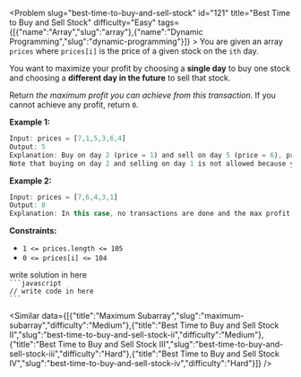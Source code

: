 
<Problem slug="best-time-to-buy-and-sell-stock" id="121" title="Best Time to Buy and Sell Stock" difficulty="Easy" tags={[{"name":"Array","slug":"array"},{"name":"Dynamic Programming","slug":"dynamic-programming"}]} >
    You are given an array `prices` where `prices[i]` is the price of a given stock on the `ith` day.

You want to maximize your profit by choosing a **single day** to buy one stock and choosing a **different day in the future** to sell that stock.

Return _the maximum profit you can achieve from this transaction_. If you cannot achieve any profit, return `0`.

**Example 1:**

```javascript 
Input: prices = [7,1,5,3,6,4]
Output: 5
Explanation: Buy on day 2 (price = 1) and sell on day 5 (price = 6), profit = 6-1 = 5.
Note that buying on day 2 and selling on day 1 is not allowed because you must buy before you sell.
```

**Example 2:**

```javascript 
Input: prices = [7,6,4,3,1]
Output: 0
Explanation: In this case, no transactions are done and the max profit = 0.
```

**Constraints:**

*   `1 <= prices.length <= 105`
*   `0 <= prices[i] <= 104`
</Problem >

<Solution>
write solution in here
</Solution>

<Code>
```javascript
// write code in here
```
</Code>

<Similar data={[{"title":"Maximum Subarray","slug":"maximum-subarray","difficulty":"Medium"},{"title":"Best Time to Buy and Sell Stock II","slug":"best-time-to-buy-and-sell-stock-ii","difficulty":"Medium"},{"title":"Best Time to Buy and Sell Stock III","slug":"best-time-to-buy-and-sell-stock-iii","difficulty":"Hard"},{"title":"Best Time to Buy and Sell Stock IV","slug":"best-time-to-buy-and-sell-stock-iv","difficulty":"Hard"}]} />
